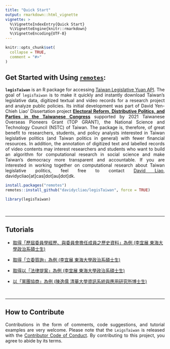 ```yaml
---
title: "Quick Start"
output: rmarkdown::html_vignette
vignette: >
  %\VignetteIndexEntry{Quick Start}
  %\VignetteEngine{knitr::rmarkdown}
  %\VignetteEncoding{UTF-8}
---
```


```r
knitr::opts_chunk$set(
  collapse = TRUE,
  comment = "#>"
)
```

## Get Started with Using [`remotes`](https://github.com/r-lib/remotes):

<div style="text-align: justify">

**`legisTaiwan`** is an R package for accessing [Taiwan Legislative Yuan API](https://data.ly.gov.tw/index.action). The goal of `legisTaiwan` is to make it quickly and instantly download Taiwan's legislative data, digitized textual 
and video records for a research project and analyze public policies. Its initial development was part of David Yen-Chieh Liao' Dissertation project **[Electoral Reform, Distributive Politics, and Parties in the Taiwanese Congress](https://raw.githack.com/davidycliao/phd-thesis/main/Yen_Chieh_Liao_PhD_Dissertation_Jan_2023.pdf)** supported by 2021 Taiwanese Overseas Pioneers Grant (TOP GRANT), the National Science and Technology Council (NSTC) of Taiwan. The package is, therefore, of great benefit to researchers, students, and policy analysts interested in Taiwan legislative politics (and Taiwan politics in general) with fewer financial resources. In addition, the annotation of digitized text and labelled records of video contents may interest researchers and students who want to build an algorithm for computational research in social science and make Taiwan's democracy more transparent and accountable. If you are interested in working together on computational research about Taiwan legislative politics, feel free to contact [David Liao](https://davidycliao.github.io), davidycliao[at]cas[dot]au[dot]dk.

</div>


```r
install.packages("remotes")
remotes::install_github("davidycliao/legisTaiwan", force = TRUE)
```

```r
library(legisTaiwan)
```

<br> 

-----

## Tutorials

+ [取得「歷屆委員學經歷、與委員會擔任成員之歷史資料」為例 (李宜展 東海大學政治系碩士生)](https://davidycliao.github.io/legisTaiwan/articles/get_legislators.html)


+ [取得「立委質詢」為例 (李宜展 東海大學政治系碩士生)](https://davidycliao.github.io/legisTaiwan/articles/get_parlquestions.html)

+ [取得以「法律提案」為例 (李宜展 東海大學政治系碩士生)](https://davidycliao.github.io/legisTaiwan/articles/get_bills.html)

+ [以「黨團協商」為例 (陳逸儒 清華大學資訊系統與應用研究所博士生)](https://davidycliao.github.io/legisTaiwan/articles/get_bills.html)


<br> 

-----

## How to Contribute

<div style="text-align: justify">
Contributions in the form of comments, code suggestions, and tutorial examples are very welcome. Please note that the `LeigsTaiwan` is released with the [Contributor Code of Conduct](https://github.com/davidycliao/legisTaiwan/blob/master/CONDUCT.md). By contributing to this project, you agree to abide by its terms. 

</div>

<br> 
